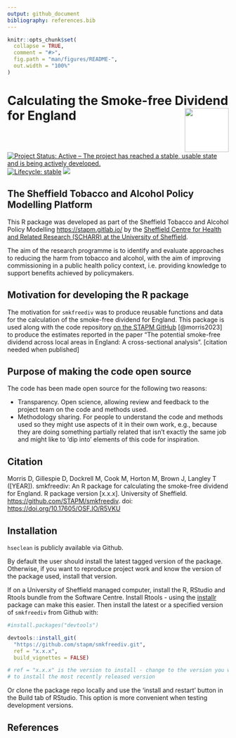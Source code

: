 ```yaml
---
output: github_document
bibliography: references.bib
---
```


<!-- README.md is generated from README.Rmd. Please edit that file -->

```r
knitr::opts_chunk$set(
  collapse = TRUE,
  comment = "#>",
  fig.path = "man/figures/README-",
  out.width = "100%"
)
```

# Calculating the Smoke-free Dividend for England <img src="logo.png" align="right" style="padding-left:10px;background-color:white;" width="100" height="100"/>

<!-- badges: start -->

[![Project Status: Active -- The project has reached a stable, usable state and is being actively developed.](https://www.repostatus.org/badges/latest/active.svg)](https://www.repostatus.org/#active) [![Lifecycle: stable](https://img.shields.io/badge/lifecycle-stable-brightgreen.svg)](https://www.tidyverse.org/lifecycle/#stable) [![](https://img.shields.io/badge/doi-10.17605/OSF.IO/43N7P-green.svg)](https://doi.org/10.17605/OSF.IO/R5VKU)

<!-- badges: end -->

## The Sheffield Tobacco and Alcohol Policy Modelling Platform

This R package was developed as part of the Sheffield Tobacco and Alcohol Policy Modelling <https://stapm.gitlab.io/> by the [Sheffield Centre for Health and Related Research (SCHARR) at the University of Sheffield](https://www.sheffield.ac.uk/scharr).

The aim of the research programme is to identify and evaluate approaches to reducing the harm from tobacco and alcohol, with the aim of improving commissioning in a public health policy context, i.e. providing knowledge to support benefits achieved by policymakers.

## Motivation for developing the R package

The motivation for `smkfreediv` was to produce reusable functions and data for the calculation of the smoke-free dividend for England. This package is used along with the code repository [on the STAPM GitHub](https://github.com/STAPM/smoke-free-dividend) [@morris2023] to produce the estimates reported in the paper "The potential smoke-free dividend across local areas in England: A cross-sectional analysis". [citation needed when published]

## Purpose of making the code open source

The code has been made open source for the following two reasons:

-   Transparency. Open science, allowing review and feedback to the project team on the code and methods used.
-   Methodology sharing. For people to understand the code and methods used so they might use aspects of it in their own work, e.g., because they are doing something partially related that isn't exactly the same job and might like to 'dip into' elements of this code for inspiration.

## Citation

Morris D, Gillespie D, Dockrell M, Cook M, Horton M, Brown J, Langley T ([YEAR]). smkfreediv: An R package for calculating the smoke-free dividend for England. R package version [x.x.x]. University of Sheffield. <https://github.com/STAPM/smkfreediv>. doi: <https://doi.org/10.17605/OSF.IO/R5VKU>

## Installation

`hseclean` is publicly available via Github.

By default the user should install the latest tagged version of the package. Otherwise, if you want to reproduce project work and know the version of the package used, install that version.

If on a University of Sheffield managed computer, install the R, RStudio and Rtools bundle from the Software Centre. Install Rtools - using the [installr](https://cran.r-project.org/web/packages/installr/index.html) package can make this easier. Then install the latest or a specified version of `smkfreediv` from Github with:

```r
#install.packages("devtools")

devtools::install_git(
  "https://github.com/stapm/smkfreediv.git", 
  ref = "x.x.x",
  build_vignettes = FALSE)

# ref = "x.x.x" is the version to install - change to the version you want e.g. "1.2.3", or delete this line 
# to install the most recently released version
```

Or clone the package repo locally and use the 'install and restart' button in the Build tab of RStudio. This option is more convenient when testing development versions.

## References
